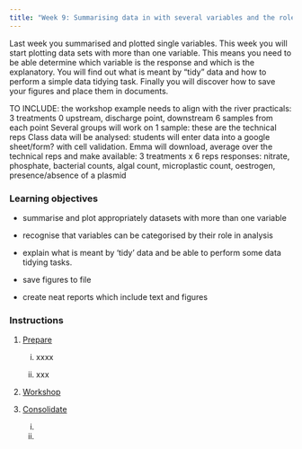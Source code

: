 ```yaml
---
title: "Week 9: Summarising data in with several variables and the role of variables in analysis"
---
```


Last week you summarised and plotted single variables. This week you will start plotting data sets with more than one variable. This means you need to be able determine which variable is the response and which is the explanatory. You will find out what is meant by "tidy" data and how to perform a simple data tidying task. Finally you will discover how to save your figures and place them in documents.


TO INCLUDE: the workshop example needs to align with the river practicals: 3 treatments 0 upstream, discharge point, downstream 6 samples from each point Several groups will work on 1 sample: these are the technical reps Class data will be analysed: students will enter data into a google sheet/form? with cell validation. Emma will download, average over the technical reps and make available: 3 treatments x 6 reps responses: nitrate, phosphate, bacterial counts, algal count, microplastic count, oestrogen, presence/absence of a plasmid

### Learning objectives

-   summarise and plot appropriately datasets with more than one variable

-   recognise that variables can be categorised by their role in analysis

-   explain what is meant by 'tidy' data and be able to perform some data tidying tasks.

-   save figures to file

-   create neat reports which include text and figures

### Instructions

1.  [Prepare](study_before_workshop.qmd)

    i.  xxxx

    ii. xxx

2.  [Workshop](workshop.qmd)

3.  [Consolidate](study_after_workshop.qmd)

    i.  

    ii. 
